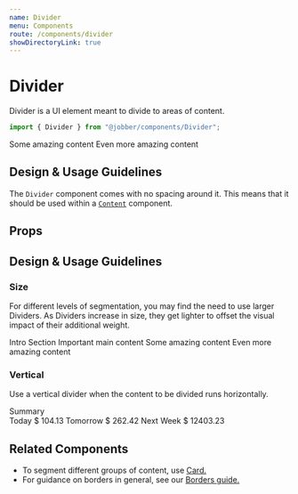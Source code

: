```yaml
---
name: Divider
menu: Components
route: /components/divider
showDirectoryLink: true
---
```



# Divider

<ComponentStatus stage="ready" responsive="yes" accessible="no" />

Divider is a UI element meant to divide to areas of content.

```ts
import { Divider } from "@jobber/components/Divider";
```

<Playground>
  <Content>
    <Content>Some amazing content</Content>
    <Divider />
    <Content>Even more amazing content</Content>
  </Content>
</Playground>

## Design & Usage Guidelines

The `Divider` component comes with no spacing around it. This means that it
should be used within a [`Content`](/components/content) component.

## Props

<Props of={Divider} />

## Design & Usage Guidelines

### Size

For different levels of segmentation, you may find the need to use larger
Dividers. As Dividers increase in size, they get lighter to offset the visual
impact of their additional weight.

<Playground>
  <Content>
    <Heading level={2}>Intro Section</Heading>
    <Text>Important main content</Text>
    <Divider size="largest" />
    <Content>Some amazing content</Content>
    <Divider size="large" />
    <Content>Even more amazing content</Content>
  </Content>
</Playground>

### Vertical

Use a vertical divider when the content to be divided runs horizontally.

<Playground>
  <div style={{ width: "fit-content" }}>
    <Card>
      <Content>
        <Heading level={4}>Summary</Heading>
        <div style={{ display: "flex", gap: "var(--space-base)" }}>
          <Content spacing="small">
            <Heading level={5}>Today</Heading>
            <Text>$ 104.13</Text>
          </Content>
          <Divider direction="vertical" />
          <Content spacing="small">
            <Heading level={5}>Tomorrow</Heading>
            <Text>$ 262.42</Text>
          </Content>
          <Divider direction="vertical" />
          <Content spacing="small">
            <Heading level={5}>Next Week</Heading>
            <Text>$ 12403.23</Text>
          </Content>
        </div>
      </Content>
    </Card>
  </div>
</Playground>

## Related Components

- To segment different groups of content, use [Card.](/components/card)
- For guidance on borders in general, see our [Borders guide.](/borders)
